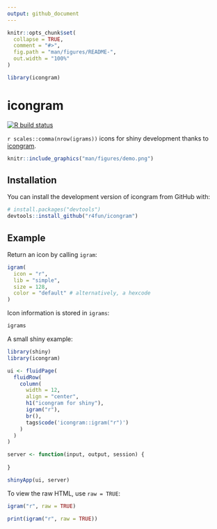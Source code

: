 ```yaml
---
output: github_document
---
```


<!-- README.md is generated from README.Rmd. Please edit that file -->

```r
knitr::opts_chunk$set(
  collapse = TRUE,
  comment = "#>",
  fig.path = "man/figures/README-",
  out.width = "100%"
)

library(icongram)
```

# icongram

<!-- badges: start -->
[![R build status](https://github.com/r4fun/icongram/workflows/R-CMD-check/badge.svg)](https://github.com/r4fun/icongram/actions)
<!-- badges: end -->

`r scales::comma(nrow(igrams))` icons for shiny development thanks to [icongram](https://icongr.am).

```r
knitr::include_graphics("man/figures/demo.png")
```

## Installation

You can install the development version of icongram from GitHub with:

``` r
# install.packages("devtools")
devtools::install_github("r4fun/icongram")
```

## Example

Return an icon by calling `igram`:

```r
igram(
  icon = "r", 
  lib = "simple",
  size = 128, 
  color = "default" # alternatively, a hexcode
)
```

Icon information is stored in `igrams`:

```r
igrams
```


A small shiny example:

```r
library(shiny)
library(icongram)

ui <- fluidPage(
  fluidRow(
    column(
      width = 12,
      align = "center",
      h1("icongram for shiny"),
      igram("r"),
      br(),
      tags$code('icongram::igram("r")')
    )
  )
)

server <- function(input, output, session) {
  
}

shinyApp(ui, server)
```

To view the raw HTML, use `raw = TRUE`:

```r
igram("r", raw = TRUE)
```

```r
print(igram("r", raw = TRUE))
```


